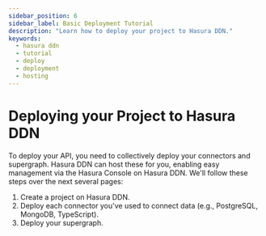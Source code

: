 ```yaml
---
sidebar_position: 6
sidebar_label: Basic Deployment Tutorial
description: "Learn how to deploy your project to Hasura DDN."
keywords:
  - hasura ddn
  - tutorial
  - deploy
  - deployment
  - hosting
---
```


# Deploying your Project to Hasura DDN

To deploy your API, you need to collectively deploy your connectors and supergraph. Hasura DDN can host these for you,
enabling easy management via the Hasura Console on Hasura DDN. We'll follow these steps over the next several pages:

1. Create a project on Hasura DDN.
2. Deploy each connector you've used to connect data (e.g., PostgreSQL, MongoDB, TypeScript).
3. Deploy your supergraph.
